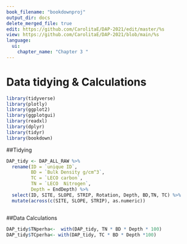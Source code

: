 ```yaml
---
book_filename: "bookdownproj"
output_dir: docs
delete_merged_file: true
edit: https://github.com/CarolitaE/DAP-2021/edit/master/%s
view: https://github.com/CarolitaE/DAP-2021/blob/main/%s
language:
  ui:
    chapter_name: "Chapter 3 "
---
```



# Data tidying & Calculations 
```r
library(tidyverse)
library(plotly)
library(ggplot2)
library(ggplotgui)
library(readxl)
library(dplyr)
library(tidyr)
library(bookdown)
```

##Tidying 
```r
DAP_tidy <- DAP_ALL_RAW %>%
  rename(ID = `unique ID`,
         BD = `Bulk Density g/cm^3`,
         TC = `LECO carbon`,
         TN = `LECO  Nitrogen`,
         Depth = EndDepth) %>%
  select(ID, SITE, SLOPE, STRIP, Rotation, Depth, BD,TN, TC) %>%
  mutate(across(c(SITE, SLOPE, STRIP), as.numeric))

```

```r

 
```

##Data Calculations
```r
DAP_tidy$TNperha<-  with(DAP_tidy, TN * BD * Depth * 100)
DAP_tidy$TCperha<- with(DAP_tidy, TC * BD * Depth *100)
```

